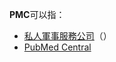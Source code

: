 '''PMC'''可以指：
*[[私人軍事服務公司|私人軍事服務公司]]（{{lang|en|private military company}}）
*[[PubMed_Central|PubMed Central]]

{{disambig|Cat=三字拉丁字母缩写消歧义}}